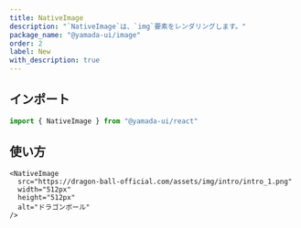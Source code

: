 ```yaml
---
title: NativeImage
description: "`NativeImage`は、`img`要素をレンダリングします。"
package_name: "@yamada-ui/image"
order: 2
label: New
with_description: true
---
```


## インポート

```ts
import { NativeImage } from "@yamada-ui/react"
```

## 使い方

```tsx
<NativeImage
  src="https://dragon-ball-official.com/assets/img/intro/intro_1.png"
  width="512px"
  height="512px"
  alt="ドラゴンボール"
/>
```
